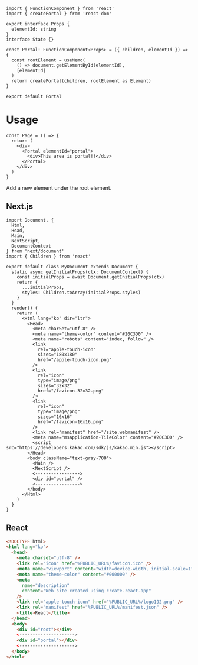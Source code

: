 
```tsx title="components/Portal/index.tsx"
import { FunctionComponent } from 'react'
import { createPortal } from 'react-dom'

export interface Props {
  elementId: string
}
interface State {}

const Portal: FunctionComponent<Props> = ({ children, elementId }) => {
  const rootElement = useMemo(
    () => document.getElementById(elementId),
    [elementId]
  )
  return createPortal(children, rootElement as Element)
}

export default Portal
```

# Usage

```tsx
const Page = () => {
  return (
    <div>
      <Portal elementId="portal">
        <div>This area is portal!!</div>
      </Portal>
    </div>
  )
}
```

Add a new element under the root element.

## Next.js

```tsx title="pages/_document.tsx"
import Document, {
  Html,
  Head,
  Main,
  NextScript,
  DocumentContext
} from 'next/document'
import { Children } from 'react'

export default class MyDocument extends Document {
  static async getInitialProps(ctx: DocumentContext) {
    const initialProps = await Document.getInitialProps(ctx)
    return {
      ...initialProps,
      styles: Children.toArray(initialProps.styles)
    }
  }
  render() {
    return (
      <Html lang="ko" dir="ltr">
        <Head>
          <meta charSet="utf-8" />
          <meta name="theme-color" content="#20C3D0" />
          <meta name="robots" content="index, follow" />
          <link
            rel="apple-touch-icon"
            sizes="180x180"
            href="/apple-touch-icon.png"
          />
          <link
            rel="icon"
            type="image/png"
            sizes="32x32"
            href="/favicon-32x32.png"
          />
          <link
            rel="icon"
            type="image/png"
            sizes="16x16"
            href="/favicon-16x16.png"
          />
          <link rel="manifest" href="/site.webmanifest" />
          <meta name="msapplication-TileColor" content="#20C3D0" />
          <script src="https://developers.kakao.com/sdk/js/kakao.min.js"></script>
        </Head>
        <body className="text-gray-700">
          <Main />
          <NextScript />
          <----------------->
          <div id="portal" />
          <----------------->
        </body>
      </Html>
    )
  }
}
```

## React

```html title="public/index.html"
<!DOCTYPE html>
<html lang="ko">
  <head>
    <meta charset="utf-8" />
    <link rel="icon" href="%PUBLIC_URL%/favicon.ico" />
    <meta name="viewport" content="width=device-width, initial-scale=1" />
    <meta name="theme-color" content="#000000" />
    <meta
      name="description"
      content="Web site created using create-react-app"
    />
    <link rel="apple-touch-icon" href="%PUBLIC_URL%/logo192.png" />
    <link rel="manifest" href="%PUBLIC_URL%/manifest.json" />
    <title>React</title>
  </head>
  <body>
    <div id="root"></div>
    <--------------------->
    <div id="portal"></div>
    <--------------------->
  </body>
</html>
```

